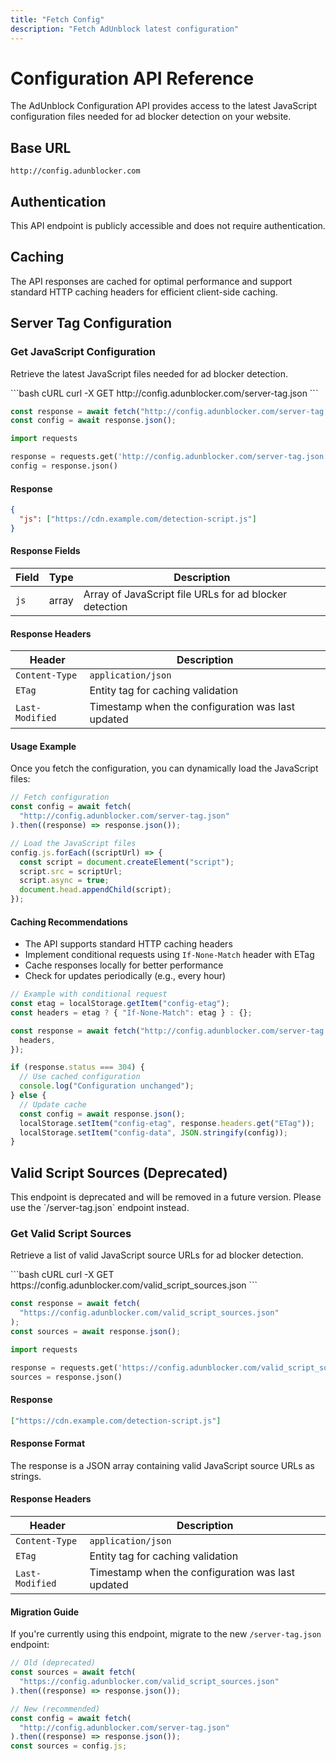 ```yaml
---
title: "Fetch Config"
description: "Fetch AdUnblock latest configuration"
---
```


# Configuration API Reference

The AdUnblock Configuration API provides access to the latest JavaScript configuration files needed for ad blocker detection on your website.

## Base URL

```
http://config.adunblocker.com
```

## Authentication

This API endpoint is publicly accessible and does not require authentication.

## Caching

The API responses are cached for optimal performance and support standard HTTP caching headers for efficient client-side caching.

## Server Tag Configuration

### Get JavaScript Configuration

Retrieve the latest JavaScript files needed for ad blocker detection.

<CodeGroup>
```bash cURL
curl -X GET http://config.adunblocker.com/server-tag.json
```

```javascript JavaScript
const response = await fetch("http://config.adunblocker.com/server-tag.json");
const config = await response.json();
```

```python Python
import requests

response = requests.get('http://config.adunblocker.com/server-tag.json')
config = response.json()
```

</CodeGroup>

#### Response

```json
{
  "js": ["https://cdn.example.com/detection-script.js"]
}
```

#### Response Fields

| Field | Type  | Description                                            |
| ----- | ----- | ------------------------------------------------------ |
| `js`  | array | Array of JavaScript file URLs for ad blocker detection |

#### Response Headers

| Header          | Description                                       |
| --------------- | ------------------------------------------------- |
| `Content-Type`  | `application/json`                                |
| `ETag`          | Entity tag for caching validation                 |
| `Last-Modified` | Timestamp when the configuration was last updated |

#### Usage Example

Once you fetch the configuration, you can dynamically load the JavaScript files:

```javascript
// Fetch configuration
const config = await fetch(
  "http://config.adunblocker.com/server-tag.json"
).then((response) => response.json());

// Load the JavaScript files
config.js.forEach((scriptUrl) => {
  const script = document.createElement("script");
  script.src = scriptUrl;
  script.async = true;
  document.head.appendChild(script);
});
```

#### Caching Recommendations

- The API supports standard HTTP caching headers
- Implement conditional requests using `If-None-Match` header with ETag
- Cache responses locally for better performance
- Check for updates periodically (e.g., every hour)

```javascript
// Example with conditional request
const etag = localStorage.getItem("config-etag");
const headers = etag ? { "If-None-Match": etag } : {};

const response = await fetch("http://config.adunblocker.com/server-tag.json", {
  headers,
});

if (response.status === 304) {
  // Use cached configuration
  console.log("Configuration unchanged");
} else {
  // Update cache
  const config = await response.json();
  localStorage.setItem("config-etag", response.headers.get("ETag"));
  localStorage.setItem("config-data", JSON.stringify(config));
}
```

## Valid Script Sources (Deprecated)

<Warning>
  This endpoint is deprecated and will be removed in a future version. Please
  use the `/server-tag.json` endpoint instead.
</Warning>

### Get Valid Script Sources

Retrieve a list of valid JavaScript source URLs for ad blocker detection.

<CodeGroup>
```bash cURL
curl -X GET https://config.adunblocker.com/valid_script_sources.json
```

```javascript JavaScript
const response = await fetch(
  "https://config.adunblocker.com/valid_script_sources.json"
);
const sources = await response.json();
```

```python Python
import requests

response = requests.get('https://config.adunblocker.com/valid_script_sources.json')
sources = response.json()
```

</CodeGroup>

#### Response

```json
["https://cdn.example.com/detection-script.js"]
```

#### Response Format

The response is a JSON array containing valid JavaScript source URLs as strings.

#### Response Headers

| Header          | Description                                       |
| --------------- | ------------------------------------------------- |
| `Content-Type`  | `application/json`                                |
| `ETag`          | Entity tag for caching validation                 |
| `Last-Modified` | Timestamp when the configuration was last updated |

#### Migration Guide

If you're currently using this endpoint, migrate to the new `/server-tag.json` endpoint:

```javascript
// Old (deprecated)
const sources = await fetch(
  "https://config.adunblocker.com/valid_script_sources.json"
).then((response) => response.json());

// New (recommended)
const config = await fetch(
  "http://config.adunblocker.com/server-tag.json"
).then((response) => response.json());
const sources = config.js;
```
